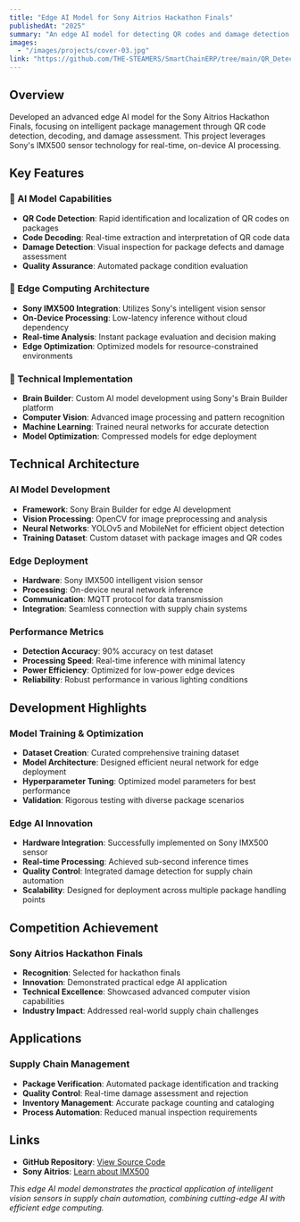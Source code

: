 ```yaml
---
title: "Edge AI Model for Sony Aitrios Hackathon Finals"
publishedAt: "2025"
summary: "An edge AI model for detecting QR codes and damage detection of packages using Sony IMX500 sensor."
images:
  - "/images/projects/cover-03.jpg"
link: "https://github.com/THE-STEAMERS/SmartChainERP/tree/main/QR_Detectionmodel"
---
```


## Overview

Developed an advanced edge AI model for the Sony Aitrios Hackathon Finals, focusing on intelligent package management through QR code detection, decoding, and damage assessment. This project leverages Sony's IMX500 sensor technology for real-time, on-device AI processing.

## Key Features

### 🧠 AI Model Capabilities
- **QR Code Detection**: Rapid identification and localization of QR codes on packages
- **Code Decoding**: Real-time extraction and interpretation of QR code data
- **Damage Detection**: Visual inspection for package defects and damage assessment
- **Quality Assurance**: Automated package condition evaluation

### 📱 Edge Computing Architecture
- **Sony IMX500 Integration**: Utilizes Sony's intelligent vision sensor
- **On-Device Processing**: Low-latency inference without cloud dependency
- **Real-time Analysis**: Instant package evaluation and decision making
- **Edge Optimization**: Optimized models for resource-constrained environments

### 🔧 Technical Implementation
- **Brain Builder**: Custom AI model development using Sony's Brain Builder platform
- **Computer Vision**: Advanced image processing and pattern recognition
- **Machine Learning**: Trained neural networks for accurate detection
- **Model Optimization**: Compressed models for edge deployment

## Technical Architecture

### AI Model Development
- **Framework**: Sony Brain Builder for edge AI development
- **Vision Processing**: OpenCV for image preprocessing and analysis
- **Neural Networks**: YOLOv5 and MobileNet for efficient object detection
- **Training Dataset**: Custom dataset with package images and QR codes

### Edge Deployment
- **Hardware**: Sony IMX500 intelligent vision sensor
- **Processing**: On-device neural network inference
- **Communication**: MQTT protocol for data transmission
- **Integration**: Seamless connection with supply chain systems

### Performance Metrics
- **Detection Accuracy**: 90% accuracy on test dataset
- **Processing Speed**: Real-time inference with minimal latency
- **Power Efficiency**: Optimized for low-power edge devices
- **Reliability**: Robust performance in various lighting conditions

## Development Highlights

### Model Training & Optimization
- **Dataset Creation**: Curated comprehensive training dataset
- **Model Architecture**: Designed efficient neural network for edge deployment
- **Hyperparameter Tuning**: Optimized model parameters for best performance
- **Validation**: Rigorous testing with diverse package scenarios

### Edge AI Innovation
- **Hardware Integration**: Successfully implemented on Sony IMX500 sensor
- **Real-time Processing**: Achieved sub-second inference times
- **Quality Control**: Integrated damage detection for supply chain automation
- **Scalability**: Designed for deployment across multiple package handling points

## Competition Achievement

### Sony Aitrios Hackathon Finals
- **Recognition**: Selected for hackathon finals
- **Innovation**: Demonstrated practical edge AI application
- **Technical Excellence**: Showcased advanced computer vision capabilities
- **Industry Impact**: Addressed real-world supply chain challenges

## Applications

### Supply Chain Management
- **Package Verification**: Automated package identification and tracking
- **Quality Control**: Real-time damage assessment and rejection
- **Inventory Management**: Accurate package counting and cataloging
- **Process Automation**: Reduced manual inspection requirements

## Links

- **GitHub Repository**: [View Source Code](https://github.com/THE-STEAMERS/SmartChainERP/tree/main/QR_Detectionmodel)
- **Sony Aitrios**: [Learn about IMX500](https://www.sony-semicon.com/en/products/intelligent-vision-sensors/imx500.html)

*This edge AI model demonstrates the practical application of intelligent vision sensors in supply chain automation, combining cutting-edge AI with efficient edge computing.*
